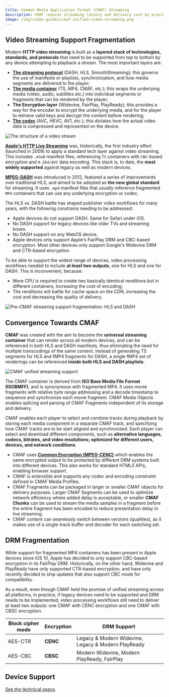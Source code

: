 ```yaml
---
title: Common Media Application Format (CMAF) Streaming
description: CMAF reduces streaming latency and delivery cost by providing a single standard that works on all devices and is compatible with existing HLS and DASH implementations.
image: /img/video-guides/cmaf-unified-video-streaming.png
---
```



## Video Streaming Support Fragmentation

Modern **HTTP video streaming** is built as a **layered stack of technologies, standards, and protocols** that need to be supported from top to bottom by any device attempting to playback a stream. The most important layers are:
- **[The streaming protocol](/docs/video-guides/video-streaming-formats-device-support)** (DASH, HLS, SmoothStreaming); this governs the use of manifests or playlists, synchronization, and how media segments are delivered to the player;
- **[The media container](/docs/video-guides/video-container-types-device-support)** (TS, MP4, CMAF, etc.); this wraps the underlying media (video, audio, subtitles etc.) into individual segments or fragments that can be rendered by the player;
- **The Encryption layer** (Widevine, FairPlay, PlayReady); this provides a way for the encoder to encrypt the underlying media, and for the player to retrieve valid keys and decrypt the content before rendering;
- **[The codec](/docs/video-guides/video-codec-types-device-support)** (AVC, HEVC, AV1, etc.); this dictates how the actual video data is compressed and represented on the device.

![The structure of a video stream](/img/video-guides/video-streaming-structure.png)

**[Apple's HTTP Live Streaming](/docs/video-guides/video-streaming-formats-device-support#http-live-streaming-hls)** was, historically, the first industry effort (launched in 2009) to apply a standard tech layer against video streaming. This includes `.m3u8` manifest files, referencing `TS` containers with `CBC`-based encryption and `H.264/AVC` data encoding. This stack is, to date, the **most widely supported** against legacy as well as modern devices.

**[MPEG-DASH](/docs/video-guides/video-streaming-formats-device-support#dynamic-adaptive-streaming-over-http-dash)** was introduced in 2012, featured a series of improvements over traditional HLS, and aimed to be adopted as **the new global standard** for streaming. It uses `.mpd` manifest files that usually reference fragmented `MP4` containers that can use any underlying encryption or codec.

The HLS vs. DASH battle has shaped publisher video workflows for many years, with the following constrains needing to be addressed:
- Apple devices do not support DASH. Same for Safari under iOS.
- No DASH support for legacy devices like older TVs and streaming boxes.
- No DASH support on any WebOS device.
- Apple devices only support Apple's FairPlay DRM and CBC-based encryption. Most other devices only support Google's Widevine DRM and CTR-based encryption.

To be able to support the widest range of devices, video processing workflows needed to include **at least two outputs**, one for HLS and one for DASH. This is inconvenient, because:
- More CPU is required to create two basically identical renditions but in different containers, increasing the cost of encoding;
- The renditions will battle for cache space on the CDN, increasing the cost and decreasing the quality of delivery.

![Pre-CMAF streaming support fragmentation: HLS and DASH](/img/video-guides/video-streaming-support-fragmentation.png)

## Convergence Towards CMAF

**CMAF** was created with the aim to become the **universal streaming container** that can render across all modern devices, and can be referenced in both HLS and DASH manifests, thus eliminating the need for multiple transcodings of the same content. Instead of generating TS segments for HLS and fMP4 fragments for DASH, a single fMP4 set of renderings can be referenced **inside both HLS and DASH playlists**.

![CMAF unified streaming support](/img/video-guides/cmaf-unified-video-streaming.png)

The CMAF container is derived from **ISO Base Media File Format (ISOBMFF)**, and is synonymous with fragmented MP4. It uses movie fragments with relative byte range addressing and a decode timestamp to sequence and synchronize each movie fragment. CMAF Media Objects enables splicing and parsing of CMAF Fragments independent of its storage and delivery.

CMAF enables each player to select and combine tracks during playback by storing each media component in a separate CMAF track, and specifying how CMAF tracks are to be start aligned and synchronized. Each player can select and download different components, such as **alternative languages, codecs, bitrates, and video resolutions; optimized for different users, devices, and network conditions**.

- CMAF uses **[Common Encryption (MPEG-CENC)](https://www.w3.org/TR/eme-stream-mp4/)** which enables the same encrypted output to be protected by different DRM systems built into different devices. This also works for standard HTML5 APIs, enabling browser support.
- CMAF is extensible and supports any codec and encoding constraint defined in CMAF Media Profiles.
- CMAF Fragments can be packaged in larger or smaller CMAF objects for delivery purposes. Larger CMAF Segments can be used to optimize network efficiency where added delay is acceptable, or smaller **CMAF Chunks** can be used to stream the media samples in a fragment before the entire fragment has been encoded to reduce presentation delay in live streaming.
- CMAF content can seamlessly switch between versions (qualities), as it makes use of a single-track buffer and decoder for each switching set.

## DRM Fragmentation

While support for fragmented MP4 containers has been present in Apple devices since iOS 10, Apple has decided to only support CBC-based encryption in its FairPlay DRM. Historically, on the other hand, Widevine and PlayReady have only supported CTR-based encryption, and have only recently decided to ship updates that also support CBC mode for compatibility.

As a result, even though CMAF held the promise of unified streaming across all platforms, in practice, if legacy devices need to be supported and DRM needs to be implemented, video processing workflows still need to deliver at least two outputs: one CMAF with CENC encryption and one CMAF with CBSC encryption.

| Block cipher mode | Encryption | DRM Support                                         |
|-------------------|------------|-----------------------------------------------------|
| AES-CTR           | **CENC**   | Legacy & Modern Widevine, Legacy & Modern PlayReady |
| AES-CBC           | **CBSC**   | Modern Widevine, Modern PlayReady, FairPlay         |

## Device Support

[See the technical specs](/docs/video-guides/video-container-types-device-support#cmaf).

<MediaSupport features="cmaf" />
